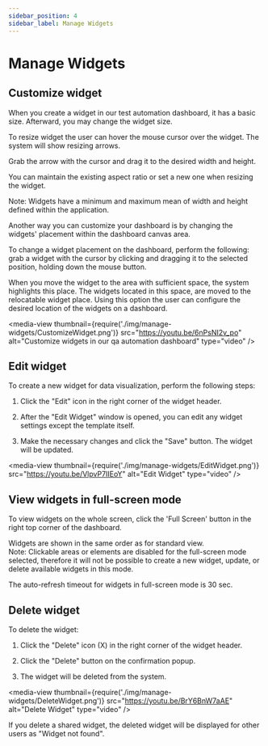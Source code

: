 ```yaml
---
sidebar_position: 4
sidebar_label: Manage Widgets
---
```


# Manage Widgets

## Customize widget

When you create a widget in our test automation dashboard, it has a basic size. Afterward, you may change the widget size.

To resize widget the user can hover the mouse cursor over the widget. The system will show resizing arrows.

Grab the arrow with the cursor and drag it to the desired width and height.

You can maintain the existing aspect ratio or set a new one when resizing the widget.

Note: Widgets have a minimum and maximum mean of width and height defined within the application.

Another way you can customize your dashboard is by changing the widgets' placement within the dashboard canvas area.

To change a widget placement on the dashboard, perform the following: grab a widget with the cursor by clicking and dragging it to the selected position, holding down the mouse button.

When you move the widget to the area with sufficient space, the system highlights this place.
The widgets located in this space, are moved to the relocatable widget place. Using this option the user can configure the desired location of the widgets on a dashboard.

<media-view thumbnail={require('./img/manage-widgets/CustomizeWidget.png')} src="https://youtu.be/6nPsNI2v_po" alt="Customize widgets in our qa automation dashboard" type="video" />

## Edit widget

To create a new widget for data visualization, perform the following steps:

1. Click the "Edit" icon in the right corner of the widget header.

2. After the "Edit Widget" window is opened, you can edit any widget settings except the template itself.

3. Make the necessary changes and click the "Save" button. The widget will be updated.

<media-view thumbnail={require('./img/manage-widgets/EditWidget.png')} src="https://youtu.be/VlpvP7IIEoY" alt="Edit Widget" type="video" />

## View widgets in full-screen mode

To view widgets on the whole screen, click the 'Full Screen' button in the right top corner of the dashboard.

Widgets are shown in the same order as for standard view.  
Note: Clickable areas or elements are disabled for the full-screen mode selected, therefore it will not be possible to create a new widget, update, or delete available widgets in this mode.

The auto-refresh timeout for widgets in full-screen mode is 30 sec.

## Delete widget

To delete the widget: 

1. Click the "Delete" icon (X) in the right corner of the widget header.

2. Click the "Delete" button on the confirmation popup.

3. The widget will be deleted from the system.

<media-view thumbnail={require('./img/manage-widgets/DeleteWidget.png')} src="https://youtu.be/BrY6BnW7aAE" alt="Delete Widget" type="video" />

If you delete a shared widget, the deleted widget will be displayed for other
users as "Widget not found".
